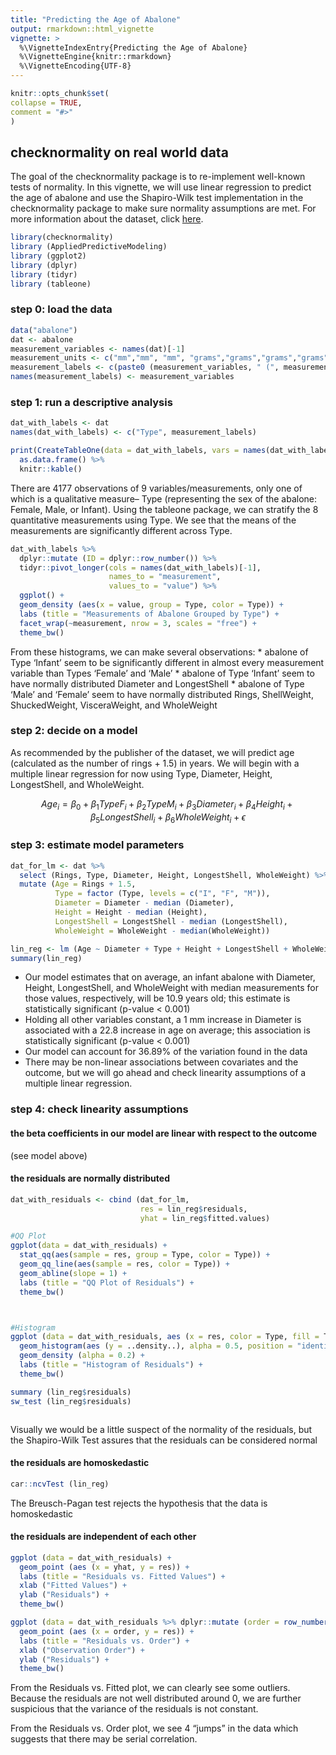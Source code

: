 ```yaml
---
title: "Predicting the Age of Abalone"
output: rmarkdown::html_vignette
vignette: >
  %\VignetteIndexEntry{Predicting the Age of Abalone}
  %\VignetteEngine{knitr::rmarkdown}
  %\VignetteEncoding{UTF-8}
---
```

  
  
  ```r
knitr::opts_chunk$set(
collapse = TRUE,
comment = "#>"
)
```

## checknormality on real world data
The goal of the checknormality package is to re-implement well-known tests of normality. In this vignette, we will use linear regression to predict the age of abalone and use the Shapiro-Wilk test implementation in the checknormality package to make sure normality assumptions are met. For more information about the dataset, click [here](http://archive.ics.uci.edu/ml/datasets/Abalone).

```r
library(checknormality)
library (AppliedPredictiveModeling)
library (ggplot2)
library (dplyr)
library (tidyr)
library (tableone)
```

### step 0: load the data
```r
data("abalone")
dat <- abalone
measurement_variables <- names(dat)[-1]
measurement_units <- c("mm","mm", "mm", "grams","grams","grams","grams","number of")
measurement_labels <- c(paste0 (measurement_variables, " (", measurement_units, ")"))
names(measurement_labels) <- measurement_variables
```

### step 1: run a descriptive analysis
```r
dat_with_labels <- dat
names(dat_with_labels) <- c("Type", measurement_labels)

print(CreateTableOne(data = dat_with_labels, vars = names(dat_with_labels)[-c(1)], strata = "Type", test = T, addOverall = T)) %>%
  as.data.frame() %>%
  knitr::kable()
```
There are 4177 observations of 9 variables/measurements, only one of which is a qualitative measure-- Type (representing the sex of the abalone: Female, Male, or Infant). Using the tableone package, we can stratify the 8 quantitative measurements using Type. We see that the means of the measurements are significantly different across Type.

```r
dat_with_labels %>%
  dplyr::mutate (ID = dplyr::row_number()) %>%
  tidyr::pivot_longer(cols = names(dat_with_labels)[-1],
                      names_to = "measurement",
                      values_to = "value") %>%
  ggplot() +
  geom_density (aes(x = value, group = Type, color = Type)) +
  labs (title = "Measurements of Abalone Grouped by Type") +
  facet_wrap(~measurement, nrow = 3, scales = "free") +
  theme_bw()

```
From these histograms, we can make several observations:
* abalone of Type 'Infant' seem to be significantly different in almost every measurement variable than Types 'Female' and 'Male'
* abalone of Type 'Infant' seem to have normally distributed Diameter and LongestShell
* abalone of Type 'Male' and 'Female' seem to have normally distributed Rings, ShellWeight, ShuckedWeight, VisceraWeight, and WholeWeight

### step 2: decide on a model 
As recommended by the publisher of the dataset, we will predict age (calculated as the number of rings + 1.5) in years. We will begin with a multiple linear regression for now using Type, Diameter, Height, LongestShell, and WholeWeight.

$$ Age_i = \beta_0 + \beta_1TypeF_i + \beta_2TypeM_i + \beta_3Diameter_i + \beta_4Height_i + \beta_5LongestShell_i + \beta_6WholeWeight_i + \epsilon$$

### step 3: estimate model parameters
``` r
dat_for_lm <- dat %>% 
  select (Rings, Type, Diameter, Height, LongestShell, WholeWeight) %>%
  mutate (Age = Rings + 1.5,
          Type = factor (Type, levels = c("I", "F", "M")),
          Diameter = Diameter - median (Diameter),
          Height = Height - median (Height),
          LongestShell = LongestShell - median (LongestShell),
          WholeWeight = WholeWeight - median(WholeWeight))

lin_reg <- lm (Age ~ Diameter + Type + Height + LongestShell + WholeWeight, data = dat_for_lm)
summary(lin_reg)
```
* Our model estimates that on average, an infant abalone with Diameter, Height, LongestShell, and WholeWeight with median measurements for those values, respectively, will be 10.9 years old; this estimate is statistically significant (p-value < 0.001)
* Holding all other variables constant, a 1 mm increase in Diameter is associated with a 22.8 increase in age on average; this association is statistically significant (p-value < 0.001)
* Our model can account for 36.89% of the variation found in the data
* There may be non-linear associations between covariates and the outcome, but we will go ahead and check linearity assumptions of a multiple linear regression.

### step 4: check linearity assumptions
#### the beta coefficients in our model are linear with respect to the outcome
(see model above)

#### the residuals are normally distributed
``` r
dat_with_residuals <- cbind (dat_for_lm, 
                             res = lin_reg$residuals,
                             yhat = lin_reg$fitted.values)

#QQ Plot
ggplot(data = dat_with_residuals) + 
  stat_qq(aes(sample = res, group = Type, color = Type)) +
  geom_qq_line(aes(sample = res, color = Type)) +
  geom_abline(slope = 1) +
  labs (title = "QQ Plot of Residuals") +
  theme_bw()



#Histogram
ggplot (data = dat_with_residuals, aes (x = res, color = Type, fill = Type)) +
  geom_histogram(aes (y = ..density..), alpha = 0.5, position = "identity") +
  geom_density (alpha = 0.2) +
  labs (title = "Histogram of Residuals") +
  theme_bw()

summary (lin_reg$residuals)
sw_test (lin_reg$residuals)



```
Visually we would be a little suspect of the normality of the residuals, but the Shapiro-Wilk Test assures that the residuals can be considered normal

#### the residuals are homoskedastic
``` r
car::ncvTest (lin_reg)

```
The Breusch-Pagan test rejects the hypothesis that the data is homoskedastic

#### the residuals are independent of each other
``` r
ggplot (data = dat_with_residuals) +
  geom_point (aes (x = yhat, y = res)) +
  labs (title = "Residuals vs. Fitted Values") +
  xlab ("Fitted Values") +
  ylab ("Residuals") +
  theme_bw()

ggplot (data = dat_with_residuals %>% dplyr::mutate (order = row_number())) +
  geom_point (aes (x = order, y = res)) +
  labs (title = "Residuals vs. Order") +
  xlab ("Observation Order") +
  ylab ("Residuals") +
  theme_bw()


```
From the Residuals vs. Fitted plot, we can clearly see some outliers. Because the residuals are not well distributed around 0, we are further suspicious that the variance of the residuals is not constant. 

From the Residuals vs. Order plot, we see 4 "jumps" in the data which suggests that there may be serial correlation.
